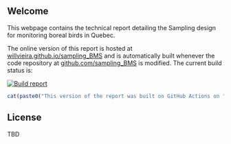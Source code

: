 ## Welcome {.unnumbered}

This webpage contains the technical report detailing the Sampling design for monitoring boreal birds in Quebec.

The online version of this report is hosted at [willvieira.github.io/sampling_BMS](https://willvieira.github.io/sampling_BMS/) and is automatically built whenever the code repository at [github.com/sampling_BMS](https://github.com/willvieira/sampling_BMS) is modified. The current build status is:

[![Build report](https://github.com/willvieira/sampling_BMS/actions/workflows/build.yml/badge.svg)](https://github.com/willvieira/sampling_BMS/actions/workflows/build.yml)

```r
cat(paste0("This version of the report was built on GitHub Actions on ", Sys.Date(), "."))
```

## License

TBD
